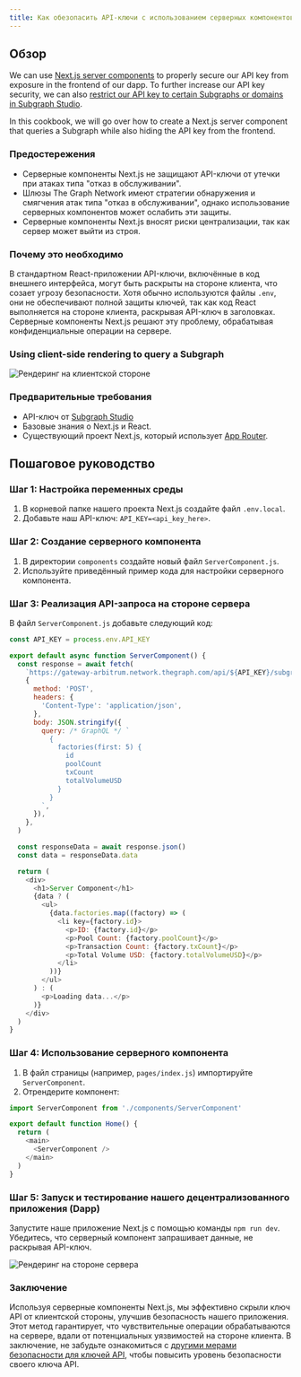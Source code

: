 ```yaml
---
title: Как обезопасить API-ключи с использованием серверных компонентов Next.js
---
```


## Обзор

We can use [Next.js server components](https://nextjs.org/docs/app/building-your-application/rendering/server-components) to properly secure our API key from exposure in the frontend of our dapp. To further increase our API key security, we can also [restrict our API key to certain Subgraphs or domains in Subgraph Studio](/cookbook/upgrading-a-subgraph/#securing-your-api-key).

In this cookbook, we will go over how to create a Next.js server component that queries a Subgraph while also hiding the API key from the frontend.

### Предостережения

- Серверные компоненты Next.js не защищают API-ключи от утечки при атаках типа "отказ в обслуживании".
- Шлюзы The Graph Network имеют стратегии обнаружения и смягчения атак типа "отказ в обслуживании", однако использование серверных компонентов может ослабить эти защиты.
- Серверные компоненты Next.js вносят риски централизации, так как сервер может выйти из строя.

### Почему это необходимо

В стандартном React-приложении API-ключи, включённые в код внешнего интерфейса, могут быть раскрыты на стороне клиента, что созает угрозу безопасности. Хотя обычно используются файлы `.env`, они не обеспечивают полной защиты ключей, так как код React выполняется на стороне клиента, раскрывая API-ключ в заголовках. Серверные компоненты Next.js решают эту проблему, обрабатывая конфиденциальные операции на сервере.

### Using client-side rendering to query a Subgraph

![Рендеринг на клиентской стороне](/img/api-key-client-side-rendering.png)

### Предварительные требования

- API-ключ от [Subgraph Studio](https://thegraph.com/studio)
- Базовые знания о Next.js и React.
- Существующий проект Next.js, который использует [App Router](https://nextjs.org/docs/app).

## Пошаговое руководство

### Шаг 1: Настройка переменных среды

1. В корневой папке нашего проекта Next.js создайте файл `.env.local`.
2. Добавьте наш API-ключ: `API_KEY=<api_key_here>`.

### Шаг 2: Создание серверного компонента

1. В директории `components` создайте новый файл `ServerComponent.js`.
2. Используйте приведённый пример кода для настройки серверного компонента.

### Шаг 3: Реализация API-запроса на стороне сервера

В файл `ServerComponent.js` добавьте следующий код:

```javascript
const API_KEY = process.env.API_KEY

export default async function ServerComponent() {
  const response = await fetch(
    `https://gateway-arbitrum.network.thegraph.com/api/${API_KEY}/subgraphs/id/HUZDsRpEVP2AvzDCyzDHtdc64dyDxx8FQjzsmqSg4H3B`,
    {
      method: 'POST',
      headers: {
        'Content-Type': 'application/json',
      },
      body: JSON.stringify({
        query: /* GraphQL */ `
          {
            factories(first: 5) {
              id
              poolCount
              txCount
              totalVolumeUSD
            }
          }
        `,
      }),
    },
  )

  const responseData = await response.json()
  const data = responseData.data

  return (
    <div>
      <h1>Server Component</h1>
      {data ? (
        <ul>
          {data.factories.map((factory) => (
            <li key={factory.id}>
              <p>ID: {factory.id}</p>
              <p>Pool Count: {factory.poolCount}</p>
              <p>Transaction Count: {factory.txCount}</p>
              <p>Total Volume USD: {factory.totalVolumeUSD}</p>
            </li>
          ))}
        </ul>
      ) : (
        <p>Loading data...</p>
      )}
    </div>
  )
}
```

### Шаг 4: Использование серверного компонента

1. В файл страницы (например, `pages/index.js`) импортируйте `ServerComponent`.
2. Отрендерите компонент:

```javascript
import ServerComponent from './components/ServerComponent'

export default function Home() {
  return (
    <main>
      <ServerComponent />
    </main>
  )
}
```

### Шаг 5: Запуск и тестирование нашего децентрализованного приложения (Dapp)

Запустите наше приложение Next.js с помощью команды `npm run dev`. Убедитесь, что серверный компонент запрашивает данные, не раскрывая API-ключ.

![Рендеринг на стороне сервера](/img/api-key-server-side-rendering.png)

### Заключение

Используя серверные компоненты Next.js, мы эффективно скрыли ключ API от клиентской стороны, улучшив безопасность нашего приложения. Этот метод гарантирует, что чувствительные операции обрабатываются на сервере, вдали от потенциальных уязвимостей на стороне клиента. В заключение, не забудьте ознакомиться с [другими мерами безопасности для ключей API](/subgraphs/querying/managing-api-keys/), чтобы повысить уровень безопасности своего ключа API.
